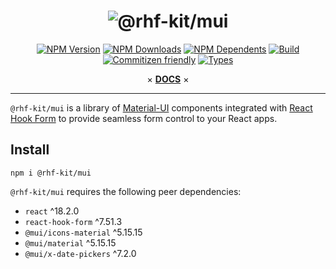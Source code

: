 
<Meta title="@rhf-kit-mui/Introduction" />

<div align="center">

# ![@rhf-kit/mui](banner.png)

[![NPM Version](https://flat.badgen.net/npm/v/@rhf-kit/mui)](https://www.npmjs.com/package/@rhf-kit/mui)
[![NPM Downloads](https://flat.badgen.net/npm/dm/@rhf-kit/mui)](https://www.npmjs.com/package/@rhf-kit/mui)
[![NPM Dependents](https://flat.badgen.net/npm/dependents/@rhf-kit/mui)](https://www.npmjs.com/package/@rhf-kit/mui)
[![Build](https://img.shields.io/github/actions/workflow/status/dev-youngstown/rhf-kit/npm-publish.yml?branch=main&style=flat-square)](https://github.com/dev-youngstown/rhf-kit/actions)
[![Commitizen friendly](https://img.shields.io/badge/commitizen-friendly-brightgreen.svg)](http://commitizen.github.io/cz-cli/)
[![Types](https://flat.badgen.net/npm/types/@rhf-kit/mui)](https://www.npmjs.com/package/@rhf-kit/mui)

× **[DOCS](https://dev-youngstown.github.io/rhf-kit)** ×

</div>

---

`@rhf-kit/mui` is a library of [Material-UI](https://material-ui.com/) components integrated with [React Hook Form](https://react-hook-form.com/) to provide seamless form control to your React apps.

## Install

```shell
npm i @rhf-kit/mui
```

`@rhf-kit/mui` requires the following peer dependencies:

- `react` ^18.2.0
- `react-hook-form` ^7.51.3
- `@mui/icons-material` ^5.15.15
- `@mui/material` ^5.15.15
- `@mui/x-date-pickers` ^7.2.0
